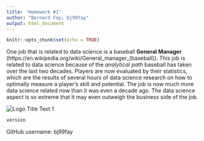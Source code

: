 ```yaml
---
title: 'Homework #1'
author: "Bernard Fay; bj99fay"
output: html_document
---
```


```r
knitr::opts_chunk$set(echo = TRUE)
```

One job that is related to data science is a baseball **General Manager** (https://en.wikipedia.org/wiki/General_manager_(baseball)). This job is related to data science because of the *analytical path* baseball has taken over the last two decades. Players are now evaluated by their statistics, which are the results of several hours of data science research on how to optimally measure a player’s skill and potential. The job is now much more data science related now than it was even a decade ago. The data science aspect is so extreme that it may even outweigh the business side of the job.

![](https://upload.wikimedia.org/wikipedia/en/a/a6/Major_League_Baseball_logo.svg "Logo Title Text 1")



```r
version
```



GitHub username: bj99fay